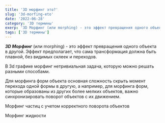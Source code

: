 ```yaml
---
title: '3D морфинг это?'
slug: '3d-morfing-eto'
date: '2022-06-28'
category: '3D термины'
exerp: '3D Морфинг (или morphing) - это эффект превращения одного объекта в другой...'
tags: ['3D термины']
---
```

***3D Морфинг*** (или morphing) - это эффект превращения одного объекта в другой. Эффект предполагает, что сама трансформация должна быть плавной, без видимых склеек и переходов.


В 3d графике морфинг нетривиальная задача, которую можно решать разными способами.


Для морфинга форм объекта основная сложность скрыть момент перехода одной формы в другую, а например, для морфинга форм, которые образованы из других более мелких объектов, важно синхронизировать поворот объектов с их движением.


Морфинг частиц с учетом корректного поворота объектов
<VideoYoutube id="rbicOH-iMMk" />


Морфинг жидкости
<VideoYoutube id="vkscripMbVA" />